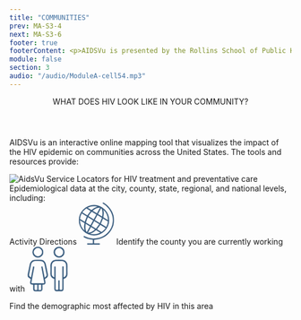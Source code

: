 ```yaml
---
title: "COMMUNITIES"
prev: MA-S3-4
next: MA-S3-6
footer: true
footerContent: <p>AIDSVu is presented by the Rollins School of Public Health at Emory University in partnership with Gilead and the Center for AIDS Research at Emory University (CFAR).<br/><span class='font-bold'>
module: false
section: 3
audio: "/audio/ModuleA-cell54.mp3"
---
```


<Header>
  WHAT DOES <span className="text-red"> HIV LOOK LIKE </span>IN YOUR COMMUNITY?
</Header>
<SubHeader>
  <p className='font-medium'>
  AIDSVu is an interactive online mapping tool that visualizes the impact of the
  HIV epidemic on communities across the United States. The tools and resources
  provide:
  </p>
</SubHeader>
<SingleLayout>
  <DoubleLayout center bg>
    <div className="font-sans text-2xl text-ui-text">
      <Image src="/Image_20.png" alt="AidsVu" width={300} height={75} />
      <PP className='text-base 2xl:text-2xl py-2'>
      Service Locators for HIV treatment and preventative care <br />
      Epidemiological data at the city, county, state, regional, and national levels,
      including:
      </PP>
      <List
      fontSize='text-base 2xl:text-2xl'
        list="Prevalence
      New diagnoses
      Mortality"
      />
    </div>
    <div className='font-sans'>
      <PP className='text-lg 2xl:text-3xl text-center font-medium text-[#395C7E]'>Activity Directions </PP>
      <PotatoLayout gap w80 space Cspace>
        <svg xmlns="http://www.w3.org/2000/svg" xmlns:xlink="http://www.w3.org/1999/xlink" width="62.753" height="74.893" viewBox="0 0 62.753 74.893">
  <defs>
    <clipPath id="clip-path">
      <rect id="Rectangle_48" data-name="Rectangle 48" width="62.753" height="74.893" fill="#395c7e" stroke="#395c7e" stroke-width="0.5"/>
    </clipPath>
  </defs>
  <g id="Group_229" data-name="Group 229" clip-path="url(#clip-path)">
    <path id="Path_191" data-name="Path 191" d="M27,66.183A26.936,26.936,0,1,1,54.021,39.739,26.959,26.959,0,0,1,27,66.183M48.925,51.663a1.56,1.56,0,0,0,.228-.243,26.181,26.181,0,0,0,3.013-9.343.9.9,0,0,0-.547-1.01c-2.7-1.618-5.38-3.263-8.07-4.895a3.808,3.808,0,0,0-.479-.227l-3.936,9.717,9.791,6M5.087,26.766a25.531,25.531,0,0,0-3.159,9.4,1.206,1.206,0,0,0,.689,1.391C5.1,39.011,7.539,40.533,10,42.026c.27.164.556.3.712.386l3.758-9.88L5.087,26.766m11.041,6.789a43.317,43.317,0,0,0-3.537,9.6.849.849,0,0,0,.372.661c1.235.791,2.5,1.54,3.751,2.3,1.377.834,2.756,1.665,4.208,2.543l4.951-9.12-9.746-5.981m22.177,13.65-6.126,8.283c2.592,1.579,5.22,3.2,7.878,4.768a1.14,1.14,0,0,0,1.032-.084c1.506-1.2,3.029-2.387,4.412-3.718a34.342,34.342,0,0,0,2.642-3.212l-9.838-6.037m-11.61-9.2,4.925-9.077-8.573-5.183a35.632,35.632,0,0,0-6.083,8.289L26.7,38.008m14.85-3.074-8.424-5.1-4.921,9.1,9.443,5.8,3.9-9.8m-14.2,5.53-4.924,9.1,8.214,4.983L36.8,46.28l-9.454-5.816m-12.1-9.486,6.075-8.308c-2.4-1.459-4.869-2.98-7.367-4.451A1.058,1.058,0,0,0,13,18.3c-1.5,1.2-3.026,2.387-4.407,3.718a34.835,34.835,0,0,0-2.662,3.235l9.319,5.722M43.775,20.31a1.628,1.628,0,0,0-.06.416,26.073,26.073,0,0,1,.014,11.533c-.328,1.762-.323,1.769,1.224,2.711,2.392,1.456,4.79,2.9,7.339,4.447A25.435,25.435,0,0,0,43.775,20.31M10.322,58.244c.045-.224.08-.289.066-.34a27.5,27.5,0,0,1-.1-12.605,1.13,1.13,0,0,0-.643-1.435c-2.367-1.4-4.7-2.849-7.051-4.277-.244-.148-.5-.269-.866-.459a25.724,25.724,0,0,0,8.6,19.117m31.486-25.19A29.213,29.213,0,0,0,42,21.79a6.1,6.1,0,0,0-2.288-4.14L33.947,28.277l7.861,4.777M12.081,45.366a31.017,31.017,0,0,0-.268,9.739,12.772,12.772,0,0,0,.824,3.352,17.691,17.691,0,0,0,1.552,2.6l5.879-10.834-7.987-4.856m20.362-17.99L38.1,16.953c-4.112-1.148-10.815,2.329-13.581,5.6l7.924,4.819m-1.709,29.3a26.111,26.111,0,0,1-11.347,6.643A25.447,25.447,0,0,0,38.777,61.59l-8.043-4.918M21.6,51.122,15.871,61.7c5.555.184,9.477-2.632,13.3-5.979L21.6,51.122M15.286,16.938,22.643,21.4C24.5,20.069,26.158,18.681,28,17.619s3.871-1.8,5.8-2.675a25.041,25.041,0,0,0-18.517,1.995" transform="translate(0 -7.78)" fill="#395c7e" stroke="#395c7e" stroke-width="0.5"/>
    <path id="Path_192" data-name="Path 192" d="M40.1,73.1V66.261c-2.049-.294-4.051-.512-6.026-.879a31.789,31.789,0,0,1-9.609-3.475c-.6-.333-1.229-.681-.8-1.452.4-.723,1.027-.4,1.6-.092a32.047,32.047,0,0,0,16.292,4.027c9.976-.228,18.7-3.6,25.564-11.01a31.931,31.931,0,0,0,8.59-19.223c.824-9.072-2.149-16.954-7.734-23.962a35.018,35.018,0,0,0-9.588-8.327C57.8,1.519,57.308,1.1,57.725.418,58.171-.315,58.8.075,59.326.4A38.313,38.313,0,0,1,73.747,15.819,33.212,33.212,0,0,1,72.432,49.2c-5.759,9.261-14.215,14.49-24.87,16.353-.933.163-1.878.268-2.82.369-.91.1-1.825.155-2.811.237V73.1h1q4.047,0,8.095,0c.619,0,1.248.05,1.272.836.024.821-.6.962-1.269.962q-10.027,0-20.053,0c-.625,0-1.253-.129-1.265-.881-.013-.817.628-.92,1.3-.918,3,.008,6,0,9.085,0" transform="translate(-14.865 0)" fill="#395c7e" stroke="#395c7e" stroke-width="0.5"/>
  </g>
</svg>
<PP className='text-base 2xl:text-2xl text-ui-text'>Identify the county you are currently working with</PP>
        </PotatoLayout>
        <PotatoLayout gap w80 space>
<svg xmlns="http://www.w3.org/2000/svg" width="72.579" height="81.149" viewBox="0 0 72.579 81.149">
  <g id="Group_227" data-name="Group 227" transform="translate(40.822 0.381)">
    <g id="Group_531" data-name="Group 531" transform="translate(0 0)">
      <path id="Path_151" data-name="Path 151" d="M31.368,60.073A10.143,10.143,0,0,0,29.4,53.9a9.838,9.838,0,0,0-7.334-4.34q-3.16-.155-6.339-.206a.255.255,0,0,1-.084,0q-3.174.049-6.339.206A9.838,9.838,0,0,0,1.972,53.9a10.143,10.143,0,0,0-1.966,6.17c.183,5,.169,10.009,0,15.006a8.949,8.949,0,0,0,1.769,5.739,8.691,8.691,0,0,0,1.633,1.661c.009,0,.019.014.028.019.53.347,1.093.676,1.689,1.018.221.1.446.192.676.277.361.127.709.286,1.281.521v2.262c0,5-.019,10,.009,15.011.014,2.736,1,4.246,3.158,4.734.084.019.169.038.258.052a.668.668,0,0,1,.094.019c.188.028.38.052.582.07.1.009.211.019.319.023l.206.014c.075,0,.15,0,.225,0,.216,0,.427,0,.643,0h.2q1.3.014,2.59.014h.638q1.3,0,2.59-.014h.2c.216,0,.427,0,.643,0,.075,0,.15,0,.225,0s.141,0,.206-.014c.108,0,.216-.014.319-.023.2-.019.394-.042.582-.07a.552.552,0,0,0,.094-.019c.089-.014.174-.033.258-.052,2.154-.488,3.144-2,3.158-4.734.028-5.007.009-10.009.009-15.011V84.313c.572-.235.92-.394,1.281-.521.23-.084.455-.174.676-.277.6-.343,1.159-.671,1.689-1.018.009,0,.019-.014.028-.019A8.691,8.691,0,0,0,29.6,80.818a8.949,8.949,0,0,0,1.769-5.739c-.169-5-.183-10.009,0-15.006M21.28,61.692c-.117,13.837.1,27.558-.056,41.428h-.859a5,5,0,0,1-2.44,0h-.582v-.089c-.042,0-.084-.014-.127-.019V86.4H14.157v16.611c-.042,0-.084.014-.127.019v.089h-.582a5,5,0,0,1-2.44,0H10.15c-.16-13.87.061-27.591-.056-41.428H7.044V80.785c-.038-.019-.075-.042-.113-.061C4.2,79.269,3.22,78.082,3.173,75.464c-.094-5.218.023-10.44.127-15.658v-.042a7.639,7.639,0,0,1,.211-1.67v0a6.549,6.549,0,0,1,4.345-5.007,8.392,8.392,0,0,1,1.642-.4,8.3,8.3,0,0,1,1.675-.141c.413,0,.821.009,1.234.009h.211c.938,0,1.882,0,2.82,0h.5c.938,0,1.882,0,2.82,0,.07,0,.141,0,.211,0,.413,0,.821,0,1.234-.009a8.3,8.3,0,0,1,1.675.141,8.392,8.392,0,0,1,1.642.4,6.549,6.549,0,0,1,4.345,5.007v0a7.639,7.639,0,0,1,.211,1.67v.042c.1,5.218.221,10.44.127,15.658-.047,2.618-1.028,3.805-3.758,5.26-.038.019-.075.042-.113.061V61.692Z" transform="translate(0 -26.197)" fill="#395c7e" stroke="#fff" stroke-linecap="round" stroke-linejoin="round" stroke-width="0.75"/>
      <path id="Path_152" data-name="Path 152" d="M19.579,0A10.038,10.038,0,0,0,9.524,10.352,10.149,10.149,0,1,0,19.579,0m.1,17.033a6.585,6.585,0,0,1-6.879-6.7,6.872,6.872,0,1,1,13.738-.277,6.653,6.653,0,0,1-6.86,6.973" transform="translate(-3.762 0)" fill="#395c7e" stroke="#fff" stroke-linecap="round" stroke-linejoin="round" stroke-width="0.75"/>
    </g>
  </g>
  <g id="Group_228" data-name="Group 228" transform="translate(0.291 0.381)">
    <g id="Group_530" data-name="Group 530" transform="translate(0 0)">
      <path id="Path_153" data-name="Path 153" d="M35.352,86.715c1.872-1.574,1.729-4.895,1.108-7.5-.719-3.029-1.2-6.119-1.8-9.174l-1.78-7.911,0,0v0c-1.459-4.557-4.578-7.287-8.827-7.454-3.842-.15-7.7-.047-11.54.077-3.436.116-5.84,2.007-7.458,4.921a23.975,23.975,0,0,0-1.228,2.815v0L2.166,70.61l-.244,1.2c-.347,1.716-.706,3.432-1.061,5.147L.224,80.066.052,81.272C-.1,83.151,0,85.188,1.546,86.719L4.13,88.593l1.326.779c-.167.963-.3,1.8-.454,2.636s-.359,1.673-.513,2.512c-.526,2.91.723,4.694,3.62,5.164.535.086,1.078.111,1.741.18,0,2.49-.039,4.835.009,7.18.056,3.081,1.553,4.583,4.608,4.634,2.426.043,4.848.017,7.274.009,3.855-.013,5.3-1.433,5.318-5.242.009-2.191,0-4.381,0-6.594.509-.068.779-.116,1.057-.141,3.564-.355,4.8-2.024,4.15-5.6-.287-1.592-.543-3.188-.817-4.771a2.885,2.885,0,0,1,.873-.59ZM17.022,108.5a5.359,5.359,0,0,1-.834.231c-3.252.21-3.355.116-3.355-3.132V99.885h4.189Zm6.914.077c-1.267.068-2.495.133-3.894.21v-9h3.894Zm6.906-22.447C29.576,79.5,28.356,73.1,27.111,66.562c-.988.137-1.8.248-2.841.394,1.7,9.94,3.718,19.635,5.455,29.6H7.48A10.327,10.327,0,0,1,7.5,94.695q2.413-12.9,4.869-25.788c.1-.556.1-1.125.167-1.921-.843-.15-1.639-.287-2.721-.475C8.563,73.053,7.326,79.505,6.085,86a5.638,5.638,0,0,1-2-1.352,3.9,3.9,0,0,1-.864-3.581Q3.61,79.122,4,77.178,5.275,70.791,6.53,64.4c.984-4.985,3.427-7,8.592-7,2.777,0,5.558.077,8.335.086a7.155,7.155,0,0,1,6.662,5.823c.663,3.547,1.4,7.077,2.139,10.611.5,2.426,1.018,4.852,1.506,7.283.385,1.9-.193,3.171-2.118,4.433-.244.163-.513.325-.8.488" transform="translate(0 -31.231)" fill="#395c7e" stroke="#fff" stroke-linecap="round" stroke-linejoin="round" stroke-width="0.6"/>
      <path id="Path_154" data-name="Path 154" d="M37.3,10.284a10.068,10.068,0,1,1-20.134-.341,10.068,10.068,0,1,1,20.134.341M27.257,17.191a6.958,6.958,0,0,0,7.092-6.885,7.067,7.067,0,0,0-6.954-7.319,7.188,7.188,0,0,0-7.273,7.045,7.14,7.14,0,0,0,7.135,7.159" transform="translate(-8.642 0)" fill="#395c7e" stroke="#fff" stroke-linecap="round" stroke-linejoin="round" stroke-width="0.6"/>
    </g>
  </g>
</svg>

<PP className='text-base 2xl:text-2xl text-ui-text'>Find the demographic most affected by HIV in this area</PP>
        </PotatoLayout>
<VisitButton/>
    </div>

  </DoubleLayout>
</SingleLayout>
